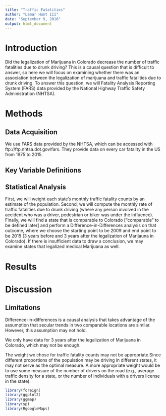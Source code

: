 ```yaml
---
title: "Traffic Fatalities"
author: "Lamar Hunt III"
date: "September 9, 2016"
output: html_document
---
```


# Introduction
Did the legalization of Marijuana in Colorado decrease the number of traffic fatalities due to drunk driving? This is a causal question that is difficult to answer, so here we will focus on examining whether there was an association between the legalization of marijuana and traffic fatalities due to drunk driving. To answer this question, we will Fatality Analysis Reporting System (FARS) data provided by the National Highway Traffic Safety Administration (NHTSA). 

# Methods
## Data Acquisition
We use FARS data provided by the NHTSA, which can be accessed with ftp://ftp.nhtsa.dot.gov/fars. They provide data on every car fatality in the US from 1975 to 2015. 

## Key Variable Definitions

## Statistical Analysis
First, we will weight each state's monthly traffic fatality counts by an estimate of the population. Second, we will compute the monthly rate of traffic fatalities due to drunk driving (where any person involved in the accident who was a driver, pedestrian or biker was under the influence). Finally, we will find a state that is comparable to Colorado ["comparable" to be defined later] and perform a Difference-in-Differences analysis on that outcome, where we choose the starting point to be 2009 and end point to be 2015 (3 years before and 3 years after the legalization of Marijauna in Colorado). If there is insufficient data to draw a conclusion, we may examine states that legalized medical Marijuana as well.

# Results

# Discussion
## Limitations
Difference-in-differences is a causal analysis that takes advantage of the assumption that secular trends in two comparable locations are similar. However, this assumption may not hold.

We only have data for 3 years after the legalization of Marijuana in Colorado, which may not be enough. 

The weight we chose for traffic fatality counts may not be appropriate.Since different proportions of the population may be driving in different states, it may not serve as the optimal measure. A more appropriate weight would be to use some measure of the number of drivers on the road (e.g., average traffic density for a state, or the number of individuals with a drivers license in the state).  


```r
library(foreign)
library(ggplot2)
library(ggmap)
library(sp)
library(RgoogleMaps)
```


